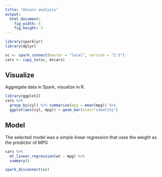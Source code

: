 ```yaml
---
title: "mtcars analysis"
output:
  html_document: 
    fig_width: 6 
    fig_height: 3
---
```

```r
library(sparklyr)
library(dplyr)

sc <- spark_connect(master = "local", version = "2.3")
cars <- copy_to(sc, mtcars)
```

## Visualize
Aggregate data in Spark, visualize in R.
```r
library(ggplot2)
cars %>%
  group_by(cyl) %>% summarise(mpg = mean(mpg)) %>%
  ggplot(aes(cyl, mpg)) + geom_bar(stat="identity")
```

## Model
The selected model was a simple linear regression that 
uses the weight as the predictor of MPG

```r
cars %>%
  ml_linear_regression(wt ~ mpg) %>%
  summary()
```
```r
spark_disconnect(sc)
```
